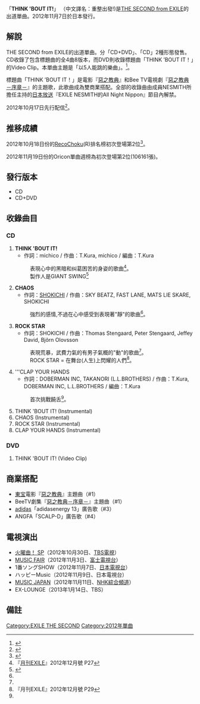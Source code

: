 {{copyedit|time=2013-03-31T12:42:15+00:00}}
{{Infobox Single 
| Name           = THINK 'BOUT IT! 
| Artist         = [[THE_SECOND_from_EXILE|THE SECOND from EXILE]]
| Album          = 
| A-side         = THINK 'BOUT IT!  
| B-side         = CHAOS<br />ROCK STAR<br />CLAP YOUR HANDS
| Released       = {{flagicon|Japan}} 2012年11月7日<br />
{{flagicon|Taiwan}} 2012年11月9日
| Format         = [[CD|CD]]、[[DVD|DVD]]
| Recorded       = 
| Genre          = [[J-POP|J-POP]] 
| Length         = 35分57秒
| Label          = [[rhythm_zone|rhythm zone]]
| Writer         = 
| Producer       = THE SECOND & [[五十嵐広行|HIRO]] from [[EXILE|EXILE]]
| Certification  = * 金（CD、[[日本唱片協會|日本唱片協會]]）
| Chart position = *日榜1位（[[Oricon公信榜|Oricon公信榜]]）
* 週榜第2位（[[Oricon公信榜|Oricon公信榜]]）<ref name="oricon">{{cite web |url=http://www.oricon.co.jp/prof/artist/575184/products/music/990160/1/ |language=ja |title=<span lang="ja">ＴＨＩＮＫ　’ＢＯＵＴ　ＩＴ！</span> |publisher=[[Oricon|Oricon]] |date=2012 |accessdate=2013-03-31 |archive-date=2014-01-17 |archive-url=https://web.archive.org/web/20140117060531/http://www.oricon.co.jp/prof/artist/575184/products/music/990160/1/ |dead-url=no }}</ref>
*2012年度年榜第62位（Oricon公信榜）
*上榜11次（Oricon公信榜）<ref name="oricon" />
* 3位（[[Billboard_JAPAN|Billboard JAPAN HOT 100]]）
* 4位（Billboard JAPAN Hot Singles Sales） 
* 2位（Billboard JAPAN Hot Top Airplay） 
* 6位（Billboard JAPAN Adult Contemporary Airplay） 
* 2位（[[COUNT_DOWN_TV|CDTV]]） 
* 3位（[[ミュージックステーション|ミュージックステーション]]）
* 4位（Soundscan Japan） 
* 日榜2位（下載</small>（單曲）、[[RecoChoku|RecoChoku]]） 
* 2012年11月度月間32位（下載、RecoChoku） 
* 2012年11月度月間17位（手機片段下載、RecoChoku）
* 2012年11月度月間11位（Video Clip、RecoChoku）
| Last single     =  - 
| This single     = '''THINK 'BOUT IT!'''<br/>（2012年）
| Next single    =  '''[[SURVIVORS_feat._DJ_MAKIDAI_from_EXILE/榮耀|SURVIVORS feat. DJ MAKIDAI from EXILE/榮耀]]'''<br/>（2013年）
| Misc           =
}}
「'''THINK 'BOUT IT!'''」 （中文譯名：重整出發!)是[[THE_SECOND_from_EXILE|THE SECOND from EXILE]]的出道單曲。2012年11月7日於日本發行。

== 解說 ==
THE SECOND from EXILE的出道單曲。分「CD+DVD」、「CD」2種形態發售。CD收錄了包含標題曲的全4曲8版本，而DVD則收錄標題曲「THINK ’BOUT IT！」的Video Clip。本單曲主題是「以5人能跳的樂曲」。<ref>{{Cite web |url=http://www.tokyoheadline.com/vol571/feature.10689.php |title=TOKYO HEADLINE Vol.571 |accessdate=2013-03-31 |archive-date=2013-04-21 |archive-url=https://web.archive.org/web/20130421055803/http://www.tokyoheadline.com/vol571/feature.10689.php |dead-url=no }}</ref>。

標題曲「THINK ’BOUT IT！」是電影『[[惡之教典|惡之教典]]』和Bee TV電視劇『[[惡之教典#電視劇|惡之教典－序章－]]』的主題歌，此歌曲成為雙商業搭配。全部的收錄曲由成員NESMITH所擔任主持的[[日本放送|日本放送]]『EXILE NESMITH的All Night Nippon』節目內解禁。

2012年10月17日先行配信<ref>{{Cite web |url=http://t-second.jp/news/2012101203.html |title=THE SECOND from EXILEの出道單曲「THINK 'BOUT IT!」10/17（水）先行配信スタート！ |accessdate=2013-03-31 |archive-date=2012-11-11 |archive-url=https://web.archive.org/web/20121111043938/http://t-second.jp/news/2012101203.html |dead-url=no }}</ref>。

== 推移成績 ==
2012年10月18日份的[[RecoChoku|RecoChoku]](R)排名榜初次登場第2位<ref>{{Cite web |url=http://t-second.jp/news/2012101801.html |title=「THINK 'BOUT IT!」先行配信 レコチョク(R)ランキング初登場2位！ |accessdate=2013-03-31 |archive-date=2013-01-10 |archive-url=https://web.archive.org/web/20130110154144/http://t-second.jp/news/2012101801.html |dead-url=no }}</ref>。

2012年11月19日份的Oricon單曲週榜為初次登場第2位(106161張)。

==發行版本==
* CD
* CD+DVD

== 收錄曲目 ==
=== CD ===
# '''THINK 'BOUT IT!'''
#*作詞：michico / 作曲：T.Kura, michico / 編曲：T.Kura
#: 表現心中的黑暗和纠葛困苦的身姿的歌曲<ref name="s-ex">『[[月刊EXILE|月刊EXILE]]』2012年12月號 P27</ref>。
#: 製作人是GIANT SWING<ref>{{Cite web |url=http://tower.jp/article/news/2012/09/07/n01 |title=EXILE新ユニットの初シングルは「悪の教典」主題歌“THINK 'BOUT IT!” |accessdate=2013-03-31 |archive-date=2019-02-18 |archive-url=https://web.archive.org/web/20190218021120/https://tower.jp/article/news/2012/09/07/n01 |dead-url=no }}</ref>
# '''CHAOS'''
#*作詞：[[SHOKICHI|SHOKICHI]] / 作曲：SKY BEATZ, FAST LANE, MATS LIE SKARE, SHOKICHI
#: 強烈的感情,不過在心中感受到表現著"靜"的歌曲<ref name="s-ex"></ref>。
# '''ROCK STAR'''
#*作詞：SHOKICHI / 作曲：Thomas Stengaard, Peter Stengaard, Jeffey David, Bjõrn Olovsson 
#: 表現荒暴，武費力氣的有男子氣概的"動"的歌曲<ref name="s-ex"></ref>。
#:ROCK STAR = 在舞台(人生)上閃耀的人們<ref>『月刊EXILE』2012年12月號 P29</ref>。
# '''CLAP YOUR HANDS
#*作詞：DOBERMAN INC, TAKANORI (L.L.BROTHERS) / 作曲：T.Kura, DOBERMAN INC, L.L.BROTHERS / 編曲：T.Kura
#: 首次挑戰饒舌<ref name="s-ex"></ref>。
# THINK 'BOUT IT! (Instrumental)
# CHAOS (Instrumental)
# ROCK STAR (Instrumental)
# CLAP YOUR HANDS (Instrumental)

=== DVD ===
# THINK 'BOUT IT! (Video Clip)

== 商業搭配 ==
* [[東寶|東宝]]電影『[[惡之教典#電影|惡之教典]]』主題曲（#1）
* BeeTV劇集『[[惡之教典#電視劇|惡之教典－序章－]]』主題曲（#1）
* [[adidas|adidas]]「adidasenergy 13」廣告歌（#3）
* ANGFA「SCALP-D」廣告歌（#4）

== 電視演出 ==
* [[火曜曲！|火曜曲！ SP]]（2012年10月30日、[[TBS電視|TBS電視]]）
* [[MUSIC_FAIR|MUSIC FAIR]]（2012年11月3日、[[富士電視台|富士電視台]]）
* 1番ソングSHOW（2012年11月7日、[[日本電視台|日本電視台]]）
* ハッピーMusic（2012年11月9日、日本電視台）
* [[MUSIC_JAPAN|MUSIC JAPAN]]（2012年11月11日、[[NHK綜合頻道|NHK綜合頻道]]）
* EX-LOUNGE（2013年1月14日、TBS）

== 備註 ==
{{Reflist}}

{{THE SECOND from EXILE}}

[[Category:EXILE_THE_SECOND|Category:EXILE THE SECOND]]
[[Category:2012年單曲|Category:2012年單曲]]
